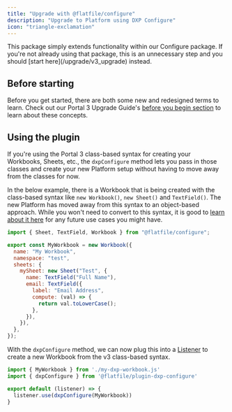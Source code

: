 ```yaml
---
title: "Upgrade with @flatfile/configure"
description: "Upgrade to Platform using DXP Configure"
icon: "triangle-exclamation"
---
```

<Warning>
    This package simply extends functionality within our Configure package. If you're not already using that package, this is an unnecessary step and you should [start here](/upgrade/v3_upgrade) instead.
</Warning>

## Before starting
Before you get started, there are both some new and redesigned terms to learn. Check out our Portal 3 Upgrade Guide's [before you begin section](/upgrade/v3_upgrade#before-you-begin) to learn about these concepts.

## Using the plugin
If you're using the Portal 3 class-based syntax for creating your Workbooks, Sheets, etc., the `dxpConfigure` method lets you pass in those classes and create your new Platform setup without having to move away from the classes for now.

In the below example, there is a Workbook that is being created with the class-based syntax like `new Workbook()`, `new Sheet()` and `TextField()`. The new Platform has moved away from this syntax to an object-based approach. While you won't need to convert to this syntax, it is good to [learn about it here](/upgrade/v3_upgrade#fields-data-types-and-the-new-way-to-create-them) for any future use cases you might have.

```js my-dxp-workbook.js
import { Sheet, TextField, Workbook } from "@flatfile/configure";

export const MyWorkbook = new Workbook({
  name: "My Workbook",
  namespace: "test",
  sheets: {
    mySheet: new Sheet("Test", {
      name: TextField("Full Name"),
      email: TextField({
        label: "Email Address",
        compute: (val) => {
          return val.toLowerCase();
        },
      }),
    }),
  },
});
```

With the `dxpConfigure` method, we can now plug this into a [Listener](/quickstart/meet-the-listener) to create a new Workbook from the v3 class-based syntax.

```js listener.js
import { MyWorkbook } from './my-dxp-workbook.js'
import { dxpConfigure } from '@flatfile/plugin-dxp-configure'

export default (listener) => {
  listener.use(dxpConfigure(MyWorkbook))
}
```
